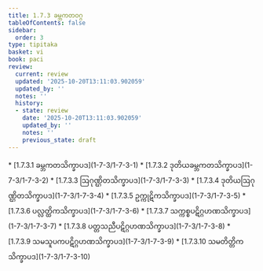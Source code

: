 ```yaml
---
title: 1.7.3 ခမ္ဘကတဝဂ္ဂ
tableOfContents: false
sidebar:
  order: 3
type: tipitaka
basket: vi
book: paci
review:
  current: review
  updated: '2025-10-20T13:11:03.902059'
  updated_by: ''
  notes: ''
  history:
  - state: review
    date: '2025-10-20T13:11:03.902059'
    updated_by: ''
    notes: ''
    previous_state: draft
---
```



<DynamicBreadcrumb />


<ReviewStatus review={frontmatter.review} showDetails={true} />

<HypothesisAnnotation frontmatter={frontmatter} />



<TableOfContents book="paci" section="1.7.3">
* [1.7.3.1 ခမ္ဘကတသိက္ခာပဒ](1-7-3/1-7-3-1)
* [1.7.3.2 ဒုတိယခမ္ဘကတသိက္ခာပဒ](1-7-3/1-7-3-2)
* [1.7.3.3 ဩဂုဏ္ဌိတသိက္ခာပဒ](1-7-3/1-7-3-3)
* [1.7.3.4 ဒုတိယဩဂုဏ္ဌိတသိက္ခာပဒ](1-7-3/1-7-3-4)
* [1.7.3.5 ဥက္ကုဋိကသိက္ခာပဒ](1-7-3/1-7-3-5)
* [1.7.3.6 ပလ္လတ္ထိကသိက္ခာပဒ](1-7-3/1-7-3-6)
* [1.7.3.7 သက္ကစ္စပဋိဂ္ဂဟဏသိက္ခာပဒ](1-7-3/1-7-3-7)
* [1.7.3.8 ပတ္တသညီပဋိဂ္ဂဟဏသိက္ခာပဒ](1-7-3/1-7-3-8)
* [1.7.3.9 သမသူပကပဋိဂ္ဂဟဏသိက္ခာပဒ](1-7-3/1-7-3-9)
* [1.7.3.10 သမတိတ္တိကသိက္ခာပဒ](1-7-3/1-7-3-10)
</TableOfContents>